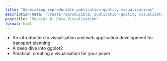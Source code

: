 ```yaml
---
title: "Generating reproducible publication-quality visualisations"
description-meta: "Create reproducible, publication-quality visualizations for transport planning using ggplot2 and other tools."
pagetitle: "Session 6: Data Visualization"
format: html
---
```


-   An introduction to visualisation and web application development for transport planning
-   A deep dive into ggplot2
-   Practical: creating a visualisation for your paper
